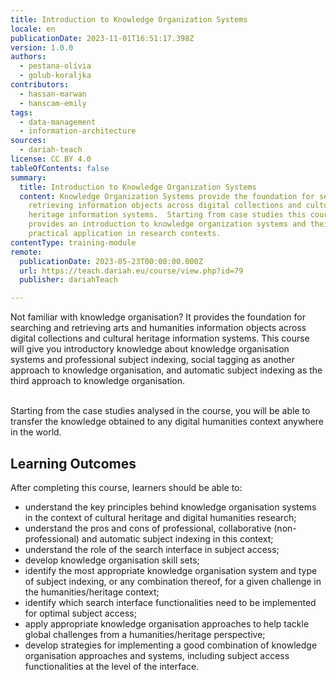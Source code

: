 ```yaml
---
title: Introduction to Knowledge Organization Systems
locale: en
publicationDate: 2023-11-01T16:51:17.398Z
version: 1.0.0
authors:
  - pestana-olívia
  - golub-koraljka
contributors:
  - hassan-marwan
  - hanscam-emily
tags:
  - data-management
  - information-architecture
sources:
  - dariah-teach
license: CC BY 4.0
tableOfContents: false
summary:
  title: Introduction to Knowledge Organization Systems
  content: Knowledge Organization Systems provide the foundation for searching and
    retrieving information objects across digital collections and cultural
    heritage information systems.  Starting from case studies this course
    provides an introduction to knowledge organization systems and their
    practical application in research contexts.
contentType: training-module
remote:
  publicationDate: 2023-05-23T00:00:00.000Z
  url: https://teach.dariah.eu/course/view.php?id=79
  publisher: dariahTeach

---
```

Not familiar with knowledge organisation? It provides the foundation for searching and retrieving arts and humanities information objects across digital collections and cultural heritage information systems. This course will give you introductory knowledge about knowledge organisation systems and professional subject indexing, social tagging as another approach to knowledge organisation, and automatic subject indexing as the third approach to knowledge organisation. 

\
Starting from the case studies analysed in the course, you will be able to transfer the knowledge obtained to any digital humanities context anywhere in the world.



## L﻿earning Outcomes

A﻿fter completing this course, learners should be able to:

- understand the key principles behind knowledge organisation systems in the context of cultural heritage and digital humanities research;
- understand the pros and cons of professional, collaborative (non-professional) and automatic subject indexing in this context;
- understand the role of the search interface in subject access;
- develop knowledge organisation skill sets;
- identify the most appropriate knowledge organisation system and type of subject indexing, or any combination thereof, for a given challenge in the humanities/heritage context;
- identify which search interface functionalities need to be implemented for optimal subject access;
- apply appropriate knowledge organisation approaches to help tackle global challenges from a humanities/heritage perspective;
- develop strategies for implementing a good combination of knowledge organisation approaches and systems, including subject access functionalities at the level of the interface.

<ExternalResource title="Interested in learning more?" subtitle="Check out &quot;Introduction to Knowledge Organization Systems&quot;" url="https://teach.dariah.eu/course/view.php?id=79" />